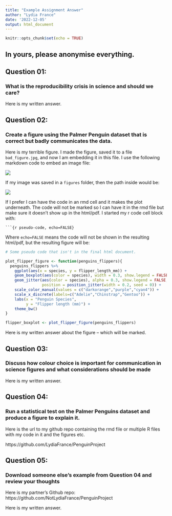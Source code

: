 ```yaml
---
title: "Example Assignment Answer"
author: "Lydia France"
date: '2022-12-05'
output: html_document
---
```


```r
knitr::opts_chunk$set(echo = TRUE)
```

## In yours, please anonymise everything. 

## Question 01: 
### What is the reproducibility crisis in science and should we care?

Here is my written answer.

## Question 02: 
### Create a figure using the Palmer Penguin dataset that is correct but badly communicates the data.

Here is my terrible figure. I made the figure, saved it to a file `bad_figure.jpg`, and now I am embedding it in this file. I use the following markdown code to embed an image file:

![](bad_figure.jpg)

If my image was saved in a `figures` folder, then the path inside would be:

![](figures/bad_figure.jpg)

If I prefer I can have the code in an rmd cell and it makes the plot underneath. The code will not be marked so I can have it in the rmd file but make sure it doesn't show up in the html/pdf. I started my r code cell block with:

` ```{r pseudo-code, echo=FALSE}`

Where `echo=FALSE` means the code will not be shown in the resulting html/pdf, but the resulting figure will be:

```r
# Some pseudo code that isn't in the final html document. 

plot_flipper_figure <- function(penguins_flippers){
  penguins_flippers %>% 
    ggplot(aes(x = species, y = flipper_length_mm)) +
    geom_boxplot(aes(color = species), width = 0.3, show.legend = FALSE) +
    geom_jitter(aes(color = species), alpha = 0.3, show.legend = FALSE, 
                position = position_jitter(width = 0.2, seed = 0)) +
    scale_color_manual(values = c("darkorange","purple","cyan4")) +
    scale_x_discrete(labels=c("Adelie","Chinstrap","Gentoo")) +
    labs(x = "Penguin Species",
         y = "Flipper length (mm)") +
    theme_bw()
}

flipper_boxplot <- plot_flipper_figure(penguins_flippers)

```


Here is my written answer about the figure -- which will be marked. 

## Question 03: 
### Discuss how colour choice is important for communication in science figures and what considerations should be made

Here is my written answer. 

## Question 04: 
### Run a statistical test on the Palmer Penguins dataset and produce a figure to explain it.

Here is the url to my github repo containing the rmd file or multiple R files with my code in it and the figures etc. 

https://github.com/LydiaFrance/PenguinProject


## Question 05: 
### Download someone else's example from Question 04 and review your thoughts

Here is my partner's Github repo:
https://github.com/NotLydiaFrance/PenguinProject

Here is my written answer.


